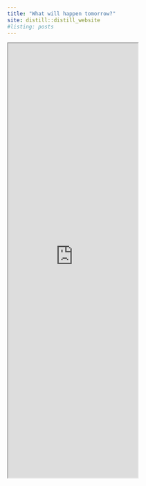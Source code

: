 ```yaml
---
title: "What will happen tomorrow?"
site: distill::distill_website
#listing: posts
---
```


<iframe src="https://rstudioserver.hamilton.ie:3838/users/aparnell/pred_app/" class="l-screen-inset shaded" height = "1000px"></iframe>